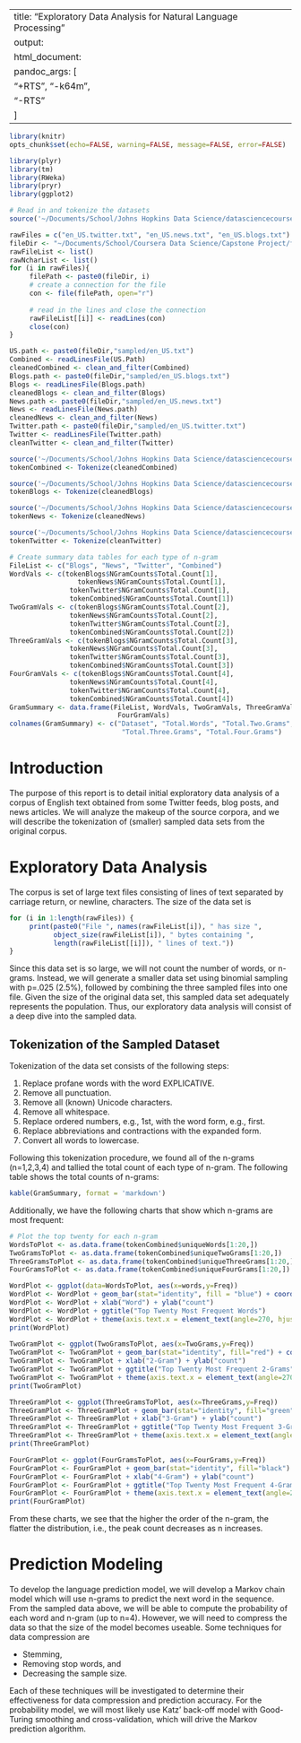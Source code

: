 
---
title: "Exploratory Data Analysis for Natural Language Processing"
output: 
     html_document:
          pandoc_args: [
               "+RTS", "-k64m",
               "-RTS"
          ]
---

``` r
library(knitr)
opts_chunk$set(echo=FALSE, warning=FALSE, message=FALSE, error=FALSE)
```

``` r
library(plyr)
library(tm)
library(RWeka)
library(pryr)
library(ggplot2)
```

``` r
# Read in and tokenize the datasets
source('~/Documents/School/Johns Hopkins Data Science/datasciencecoursera/Capstone_Project/clean_and_filter.R')

rawFiles = c("en_US.twitter.txt", "en_US.news.txt", "en_US.blogs.txt")
fileDir <- "~/Documents/School/Coursera Data Science/Capstone Project/final/en_US/"
rawFileList <- list()
rawNcharList <- list()
for (i in rawFiles){
     filePath <- paste0(fileDir, i)
     # create a connection for the file
     con <- file(filePath, open="r")
     
     # read in the lines and close the connection
     rawFileList[[i]] <- readLines(con) 
     close(con)
}
```

``` r
US.path <- paste0(fileDir,"sampled/en_US.txt")
Combined <- readLinesFile(US.Path)
cleanedCombined <- clean_and_filter(Combined)
Blogs.path <- paste0(fileDir,"sampled/en_US.blogs.txt")
Blogs <- readLinesFile(Blogs.path)
cleanedBlogs <- clean_and_filter(Blogs)
News.path <- paste0(fileDir,"sampled/en_US.news.txt")
News <- readLinesFile(News.path)
cleanedNews <- clean_and_filter(News)
Twitter.path <- paste0(fileDir,"sampled/en_US.twitter.txt")
Twitter <- readLinesFile(Twitter.path)
cleanTwitter <- clean_and_filter(Twitter)
```

``` r
source('~/Documents/School/Johns Hopkins Data Science/datasciencecoursera/Capstone_Project/tokenize_file.R')
tokenCombined <- Tokenize(cleanedCombined)
```

``` r
source('~/Documents/School/Johns Hopkins Data Science/datasciencecoursera/Capstone_Project/tokenize_file.R')
tokenBlogs <- Tokenize(cleanedBlogs)
```

``` r
source('~/Documents/School/Johns Hopkins Data Science/datasciencecoursera/Capstone_Project/tokenize_file.R')
tokenNews <- Tokenize(cleanedNews)
```

``` r
source('~/Documents/School/Johns Hopkins Data Science/datasciencecoursera/Capstone_Project/tokenize_file.R')
tokenTwitter <- Tokenize(cleanTwitter)
```

``` r
# Create summary data tables for each type of n-gram
FileList <- c("Blogs", "News", "Twitter", "Combined")
WordVals <- c(tokenBlogs$NGramCounts$Total.Count[1],
                 tokenNews$NGramCounts$Total.Count[1], 
               tokenTwitter$NGramCounts$Total.Count[1],
               tokenCombined$NGramCounts$Total.Count[1])
TwoGramVals <- c(tokenBlogs$NGramCounts$Total.Count[2],
               tokenNews$NGramCounts$Total.Count[2], 
               tokenTwitter$NGramCounts$Total.Count[2],
               tokenCombined$NGramCounts$Total.Count[2])
ThreeGramVals <- c(tokenBlogs$NGramCounts$Total.Count[3],
               tokenNews$NGramCounts$Total.Count[3], 
               tokenTwitter$NGramCounts$Total.Count[3],
               tokenCombined$NGramCounts$Total.Count[3])
FourGramVals <- c(tokenBlogs$NGramCounts$Total.Count[4],
               tokenNews$NGramCounts$Total.Count[4], 
               tokenTwitter$NGramCounts$Total.Count[4],
               tokenCombined$NGramCounts$Total.Count[4])
GramSummary <- data.frame(FileList, WordVals, TwoGramVals, ThreeGramVals,
                           FourGramVals)
colnames(GramSummary) <- c("Dataset", "Total.Words", "Total.Two.Grams",
                            "Total.Three.Grams", "Total.Four.Grams")
```

# Introduction
The purpose of this report is to detail initial exploratory data analysis of a corpus of English text obtained from some Twitter feeds, blog posts, and news articles.  We will analyze the makeup of the source corpora, and we will describe the tokenization of (smaller) sampled data sets from the original corpus.

# Exploratory Data Analysis
The corpus is set of large text files consisting of lines of text separated by carriage return, or newline, characters.  The size of the data set is

``` r
for (i in 1:length(rawFiles)) {
     print(paste0("File ", names(rawFileList[i]), " has size ",
           object_size(rawFileList[i]), " bytes containing ",
           length(rawFileList[[i]]), " lines of text."))
}
```

Since this data set is so large, we will not count the number of words, or n-grams.  Instead, we will generate a smaller data set using binomial sampling with p=.025 (2.5%), followed by combining the three sampled files into one file.  Given the size of the original data set, this sampled data set adequately represents the population.  Thus, our exploratory data analysis will consist of a deep dive into the sampled data.

## Tokenization of the Sampled Dataset
Tokenization of the data set consists of the following steps:

1. Replace profane words with the word EXPLICATIVE.
1. Remove all punctuation.
1. Remove all (known) Unicode characters.
1. Remove all whitespace.
1. Replace ordered numbers, e.g., 1st, with the word form, e.g., first.
1. Replace abbreviations and contractions with the expanded form.
1. Convert all words to lowercase.

Following this tokenization procedure, we found all of the n-grams (n=1,2,3,4) and tallied the total count of each type of n-gram.  The following table shows the total counts of n-grams:

``` r
kable(GramSummary, format = 'markdown')
```

Additionally, we have the following charts that show which n-grams are most frequent:

``` r
# Plot the top twenty for each n-gram
WordsToPlot <- as.data.frame(tokenCombined$uniqueWords[1:20,])
TwoGramsToPlot <- as.data.frame(tokenCombined$uniqueTwoGrams[1:20,])
ThreeGramsToPlot <- as.data.frame(tokenCombined$uniqueThreeGrams[1:20,])
FourGramsToPlot <- as.data.frame(tokenCombined$uniqueFourGrams[1:20,])

WordPlot <- ggplot(data=WordsToPlot, aes(x=words,y=Freq))
WordPlot <- WordPlot + geom_bar(stat="identity", fill = "blue") + coord_flip()
WordPlot <- WordPlot + xlab("Word") + ylab("count")
WordPlot <- WordPlot + ggtitle("Top Twenty Most Frequent Words")
WordPlot <- WordPlot + theme(axis.text.x = element_text(angle=270, hjust=1, vjust=0.5))
print(WordPlot)
 
TwoGramPlot <- ggplot(TwoGramsToPlot, aes(x=TwoGrams,y=Freq))
TwoGramPlot <- TwoGramPlot + geom_bar(stat="identity", fill="red") + coord_flip()
TwoGramPlot <- TwoGramPlot + xlab("2-Gram") + ylab("count")
TwoGramPlot <- TwoGramPlot + ggtitle("Top Twenty Most Frequent 2-Grams")
TwoGramPlot <- TwoGramPlot + theme(axis.text.x = element_text(angle=270, hjust=1, vjust=0.5))
print(TwoGramPlot)

ThreeGramPlot <- ggplot(ThreeGramsToPlot, aes(x=ThreeGrams,y=Freq))
ThreeGramPlot <- ThreeGramPlot + geom_bar(stat="identity", fill="green") + coord_flip()
ThreeGramPlot <- ThreeGramPlot + xlab("3-Gram") + ylab("count")
ThreeGramPlot <- ThreeGramPlot + ggtitle("Top Twenty Most Frequent 3-Grams")
ThreeGramPlot <- ThreeGramPlot + theme(axis.text.x = element_text(angle=270, hjust=1, vjust=0.5))
print(ThreeGramPlot)

FourGramPlot <- ggplot(FourGramsToPlot, aes(x=FourGrams,y=Freq))
FourGramPlot <- FourGramPlot + geom_bar(stat="identity", fill="black") + coord_flip()
FourGramPlot <- FourGramPlot + xlab("4-Gram") + ylab("count")
FourGramPlot <- FourGramPlot + ggtitle("Top Twenty Most Frequent 4-Grams")
FourGramPlot <- FourGramPlot + theme(axis.text.x = element_text(angle=270, hjust=1, vjust=0.5))
print(FourGramPlot)
```

From these charts, we see that the higher the order of the n-gram, the flatter the distribution, i.e., the peak count decreases as n increases.

# Prediction Modeling
To develop the language prediction model, we will develop a Markov chain model which will use n-grams to predict the next word in the sequence.  From the sampled data above, we will be able to compute the probability of each word and n-gram (up to n=4).  However, we will need to compress the data so that the size of the model becomes useable.  Some techniques for data compression are

- Stemming,
- Removing stop words, and
- Decreasing the sample size.

Each of these techniques will be investigated to determine their effectiveness for data compression and prediction accuracy.  For the probability model, we will most likely use Katz' back-off model with Good-Turing smoothing and cross-validation, which will drive the Markov prediction algorithm.